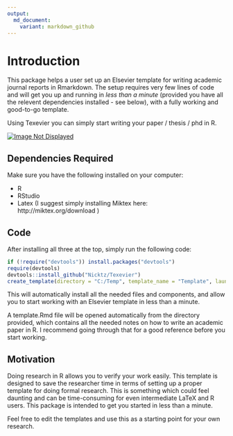 ```yaml
---
output:
  md_document:
    variant: markdown_github
---
```


# Introduction 

This package helps a user set up an Elsevier template for writing academic journal reports in Rmarkdown. The setup requires very few lines of code and will get you up and running in _less than a minute_ (provided you have all the relevent dependencies installed - see below), with a fully working and good-to-go template. 

Using Texevier you can simply start writing your paper / thesis / phd in R.

<p><a href="http://Nicktz.github.io/Texevier"><img src="https://github.com/Nicktz/Texevier/tree/master/inst/ScreenShot/ScreenShot.JPG" alt="Image Not Displayed"></a></p>


## Dependencies Required

Make sure you have the following installed on your computer:

* R
* RStudio
* Latex (I suggest simply installing Miktex here: http://miktex.org/download )

## Code

After installing all three at the top, simply run the following code:

```r
if (!require("devtools")) install.packages("devtools")
require(devtools)
devtools::install_github("Nicktz/Texevier")
create_template(directory = "C:/Temp", template_name = "Template", launch_template = TRUE)
```

This will automatically install all the needed files and components, and allow you to start working with an Elsevier template in less than a minute.

A template.Rmd file will be opened automatically from the directory provided, which contains all the needed notes on how to write an academic paper in R. I recommend going through that for a good reference before you start working.


## Motivation
Doing research in R allows you to verify your work easily. This template is designed to save the researcher time in terms of setting up a proper template for doing formal research. This is something which could feel daunting and can be time-consuming for even intermediate LaTeX  and R users. This package is intended to get you started in less than a minute.

Feel free to edit the templates and use this as a starting point for your own research.

